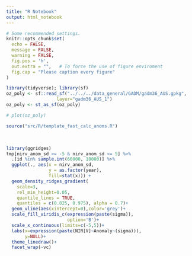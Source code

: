```yaml
---
title: "R Notebook"
output: html_notebook
---
```


```r
# Some recommended settings. 
knitr::opts_chunk$set(
  echo = FALSE,
  message = FALSE, 
  warning = FALSE,
  fig.pos = 'h',
  out.extra = "",   # To force the use of figure enviroment
  fig.cap = "Please caption every figure"
)
```
```r
library(tidyverse); library(sf)
oz_poly <- sf::read_sf("../../../data_general/GADM/gadm36_AUS.gpkg", 
                   layer="gadm36_AUS_1")
oz_poly <- st_as_sf(oz_poly)

# plot(oz_poly)
```


```r
source("src/R/template_fast_calc_anoms.R")
```



<br>
```r
library(ggridges)
tmp[nirv_anom_sd >= -5 & nirv_anom_sd <= 5] %>%
  .[id %in% sample.int(60000, 10000)] %>% 
  ggplot(., aes(x = nirv_anom_sd, 
                y = as.factor(year), 
                fill=stat(x))) +
  geom_density_ridges_gradient(
    scale=3,
    rel_min_height=0.05,
    quantile_lines = TRUE, 
    quantiles = c(0.025, 0.975), alpha = 0.7)+
  geom_vline(aes(xintercept=0),color='grey')+
  scale_fill_viridis_c(expression(paste(sigma)), 
                       option='B')+
  scale_x_continuous(limits=c(-5,5))+
  labs(x=expression(paste(NIR[V]~Anomaly~(sigma))), 
       y=NULL)+
  theme_linedraw()+
  facet_wrap(~vc)

```

